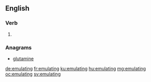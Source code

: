 ==English==

===Verb===
{{head|en|present participle}}

# {{present participle of|emulate|lang=en|nocat=1}}

===Anagrams===
* [[glutamine#English|glutamine]]

[[de:emulating]]
[[fr:emulating]]
[[ku:emulating]]
[[hu:emulating]]
[[mg:emulating]]
[[oc:emulating]]
[[sv:emulating]]